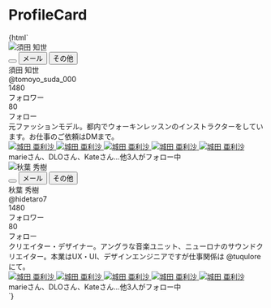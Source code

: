 
<Meta title="Galleries/ProfileCard" />


# ProfileCard

<Canvas>
  <Story name="Default">
    {html`<div class="flex">
      <div class="card w-80 mr-4">
        <div
          class="h-32 bg-center bg-cover"
          style="background-image: url(${bgImage});"
        ></div>
        <div class="relative py-2 px-4 flex justify-end align-center">
          <div
            class="avatar absolute left-4 -top-10 border-4 border-white w-20 h-20"
          >
            <img src="${avatarImage}" alt="須田 知世" />
          </div>
          <div class="flex align-center gap-2">
            <button
              type="button"
              class="like-button"
              aria-pressed="false"
              aria-label="いいねする"
            ></button>
            <button
              type="button"
              class="icon-button"
              aria-describedby="tooltip-envelope"
            >
              <i class="fas fa-envelope"></i>
              <span id="tooltip-envelope" role="tooltip">メール</span>
            </button>
            <button
              type="button"
              class="icon-button"
              aria-describedby="tooltip-etc"
            >
              <i class="fas fa-ellipsis-h"></i>
              <span id="tooltip-etc" role="tooltip">その他</span>
            </button>
          </div>
        </div>
        <div class="px-4 flex justify-between items-end">
          <div>
            須田 知世
            <div class="text-xxs text-gray-600">@tomoyo_suda_000</div>
          </div>
          <div class="flex">
            <div class="text-center text-sm mr-4">
              1480
              <div class="text-xxs text-gray-600">フォロワー</div>
            </div>
            <div class="text-center text-sm">
              80
              <div class="text-xxs text-gray-600">フォロー</div>
            </div>
          </div>
        </div>
        <div class="px-4 py-4 text-sm">
          元ファッションモデル。都内でウォーキンレッスンのインストラクターをしています。お仕事のご依頼はDMまで。
        </div>
        <div class="px-4 mb-4 flex">
          <a href="#" class="avatar border-2 border-white w-10 h-10">
            <img src="${avatarImage}" alt="城田 亜利沙" />
          </a>
          <a href="#" class="avatar -ml-2 border-2 border-white w-10 h-10">
            <img src="${avatarImage}" alt="城田 亜利沙" />
          </a>
          <a href="#" class="avatar -ml-2 border-2 border-white w-10 h-10">
            <img src="${avatarImage}" alt="城田 亜利沙" />
          </a>
          <a href="#" class="avatar -ml-2 border-2 border-white w-10 h-10">
            <img src="${avatarImage}" alt="城田 亜利沙" />
          </a>
          <a href="#" class="avatar -ml-2 border-2 border-white w-10 h-10">
            <img src="${avatarImage}" alt="城田 亜利沙" />
          </a>
        </div>
        <div class="mb-4 px-4 text-gray-500 text-xs">
          marieさん、DLOさん、Kateさん…他3人がフォロー中
        </div>
      </div>
      <div class="card w-80">
        <div
          class="h-32 bg-center bg-cover bg-gradient-to-r from-purple-400 via-pink-500 to-red-500"
        ></div>
        <div class="relative py-2 px-4 flex justify-end align-center">
          <div
            class="avatar absolute left-4 -top-10 border-4 border-white w-20 h-20"
          >
            <img src="${avatarImage2}" alt="秋葉 秀樹" />
          </div>
          <div class="flex align-center gap-2">
            <button
              type="button"
              class="like-button"
              aria-pressed="false"
              aria-label="いいねする"
            ></button>
            <button
              type="button"
              class="icon-button"
              aria-describedby="tooltip-envelope"
            >
              <i class="fas fa-envelope"></i>
              <span id="tooltip-envelope" role="tooltip">メール</span>
            </button>
            <button
              type="button"
              class="icon-button"
              aria-describedby="tooltip-etc"
            >
              <i class="fas fa-ellipsis-h"></i>
              <span id="tooltip-etc" role="tooltip">その他</span>
            </button>
          </div>
        </div>
        <div class="px-4 flex justify-between items-end">
          <div>
            秋葉 秀樹
            <div class="text-xxs text-gray-600">@hidetaro7</div>
          </div>
          <div class="flex">
            <div class="text-center text-sm mr-4">
              1480
              <div class="text-xxs text-gray-600">フォロワー</div>
            </div>
            <div class="text-center text-sm">
              80
              <div class="text-xxs text-gray-600">フォロー</div>
            </div>
          </div>
        </div>
        <div class="px-4 py-4 text-sm">
          クリエイター・デザイナー。アングラな音楽ユニット、ニューロナのサウンドクリエイター。本業はUX・UI、デザインエンジニアですが仕事関係は
          @tuqulore にて。
        </div>
        <div class="px-4 mb-4 flex">
          <a href="#" class="avatar border-2 border-white w-10 h-10">
            <img src="${avatarImage}" alt="城田 亜利沙" />
          </a>
          <a href="#" class="avatar -ml-2 border-2 border-white w-10 h-10">
            <img src="${avatarImage}" alt="城田 亜利沙" />
          </a>
          <a href="#" class="avatar -ml-2 border-2 border-white w-10 h-10">
            <img src="${avatarImage}" alt="城田 亜利沙" />
          </a>
          <a href="#" class="avatar -ml-2 border-2 border-white w-10 h-10">
            <img src="${avatarImage}" alt="城田 亜利沙" />
          </a>
          <a href="#" class="avatar -ml-2 border-2 border-white w-10 h-10">
            <img src="${avatarImage}" alt="城田 亜利沙" />
          </a>
        </div>
        <div class="mb-4 px-4 text-gray-500 text-xs">
          marieさん、DLOさん、Kateさん…他3人がフォロー中
        </div>
      </div>
    </div>`}
  </Story>
</Canvas>
